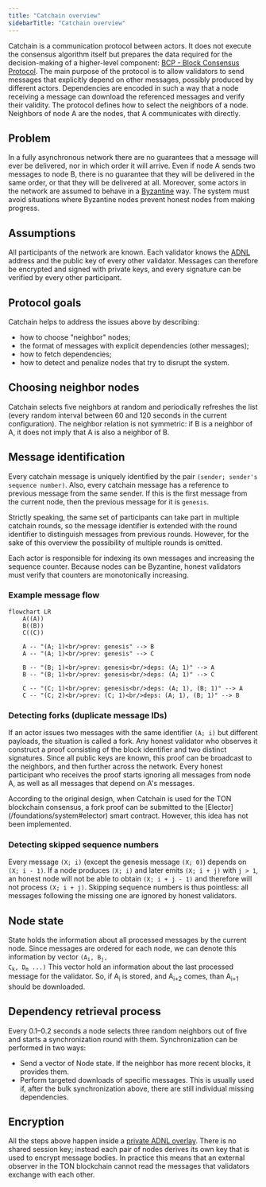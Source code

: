 ```yaml
---
title: "Catchain overview"
sidebarTitle: "Catchain overview"
---
```



Catchain is a communication protocol between actors. It does not execute the consensus algorithm itself but prepares the data required for the decision-making of a higher-level component: [BCP - Block Consensus Protocol](/foundations/consensus/bcp-overview). The main purpose of the protocol is to allow validators to send messages that explicitly depend on other messages, possibly produced by different actors. Dependencies are encoded in such a way that a node receiving a message can download the referenced messages and verify their validity. The protocol defines how to select the neighbors of a node. Neighbors of node A are the nodes, that A communicates with directly.

## Problem

In a fully asynchronous network there are no guarantees that a message will ever be delivered, nor in which order it will arrive. Even if node A sends two messages to node B, there is no guarantee that they will be delivered in the same order, or that they will be delivered at all. Moreover, some actors in the network are assumed to behave in a [Byzantine](https://en.wikipedia.org/wiki/Byzantine_fault) way. The system must avoid situations where Byzantine nodes prevent honest nodes from making progress.

## Assumptions

All participants of the network are known. Each validator knows the [ADNL](/foundations/network/adnl) address and the public key of every other validator. Messages can therefore be encrypted and signed with private keys, and every signature can be verified by every other participant.

## Protocol goals

Catchain helps to address the issues above by describing:

- how to choose "neighbor" nodes;
- the format of messages with explicit dependencies (other messages);
- how to fetch dependencies;
- how to detect and penalize nodes that try to disrupt the system.

## Choosing neighbor nodes

Catchain selects five neighbors at random and periodically refreshes the list (every random interval between 60 and 120 seconds in the current configuration). The neighbor relation is not symmetric: if B is a neighbor of A, it does not imply that A is also a neighbor of B.

## Message identification

Every catchain message is uniquely identified by the pair `(sender; sender's sequence number)`.
Also, every catchain message has a reference to previous message from the same sender.
If this is the first message from the current node, then the previous message for it is `genesis`.

<Aside type="note">
  Strictly speaking, the same set of participants can take part in multiple catchain rounds, so the message identifier is extended with the round identifier to distinguish messages from previous rounds. However, for the sake of this overview the possibility of multiple rounds is omitted.
</Aside>

Each actor is responsible for indexing its own messages and increasing the sequence counter. Because nodes can be Byzantine, honest validators must verify that counters are monotonically increasing.

### Example message flow

```mermaid
flowchart LR
    A((A))
    B((B))
    C((C))

    A -- "(A; 1)<br/>prev: genesis" --> B
    A -- "(A; 1)<br/>prev: genesis" --> C

    B -- "(B; 1)<br/>prev: genesis<br/>deps: (A; 1)" --> A
    B -- "(B; 1)<br/>prev: genesis<br/>deps: (A; 1)" --> C

    C -- "(C; 1)<br/>prev: genesis<br/>deps: (A; 1), (B; 1)" --> A
    C -- "(C; 2)<br/>prev: (C; 1)<br/>deps: (A; 1), (B; 1)" --> B
```

### Detecting forks (duplicate message IDs)

If an actor issues two messages with the same identifier `(A; i)` but different payloads, the situation is called a fork. Any honest validator who observes it construct a proof consisting of the block identifier and two distinct signatures. Since all public keys are known, this proof can be broadcast to the neighbors, and then further across the network. Every honest participant who receives the proof starts ignoring all messages from node A, as well as all messages that depend on A's messages.

<Aside type="tip">
  According to the original design, when Catchain is used for the TON blockchain consensus, a fork proof can be submitted to the [Elector](/foundations/system#elector) smart contract. However, this idea has not been implemented.
</Aside>

### Detecting skipped sequence numbers

Every message `(X; i)` (except the genesis message `(X; 0)`) depends on `(X; i - 1)`. If a node produces `(X; i)` and later emits `(X; i + j)` with `j > 1`, an honest node will not be able to obtain `(X; i + j - 1)` and therefore will not process `(X; i + j)`. Skipping sequence numbers is thus pointless: all messages following the missing one are ignored by honest validators.

## Node state

State holds the information about all processed messages by the current node. Since messages are ordered for each node, we can denote this information by vector
<code>(A<sub>i</sub>, B<sub>j</sub>, C<sub>k</sub>, D<sub>m</sub> ...)</code>
This vector hold an information about the last processed message for the validator. So, if A<sub>i</sub> is stored, and A<sub>i+2</sub> comes, than A<sub>i+1</sub> should be downloaded.

## Dependency retrieval process

Every 0.1–0.2 seconds a node selects three random neighbors out of five and starts a synchronization round with them. Synchronization can be performed in two ways:

- Send a vector of Node state. If the neighbor has more recent blocks, it provides them.
- Perform targeted downloads of specific messages. This is usually used if, after the bulk synchronization above, there are still individual missing dependencies.

## Encryption

All the steps above happen inside a [private ADNL overlay](/foundations/network/adnl). There is no shared session key; instead each pair of nodes derives its own key that is used to encrypt message bodies. In practice this means that an external observer in the TON blockchain cannot read the messages that validators exchange with each other.
